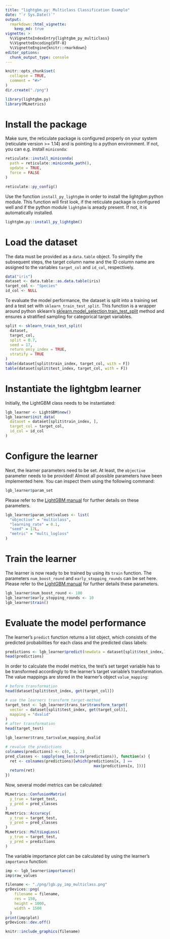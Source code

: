 ```yaml
---
title: "lightgbm.py: Multiclass Classification Example"
date: "`r Sys.Date()`"
output:
  rmarkdown::html_vignette:
    keep_md: true
vignette: >
  %\VignetteIndexEntry{lightgbm_py_multiclass}
  %\VignetteEncoding{UTF-8}
  %\VignetteEngine{knitr::rmarkdown}
editor_options: 
  chunk_output_type: console
---
```


```r
knitr::opts_chunk$set(
  collapse = TRUE,
  comment = "#>"
)
dir.create("./png")
```

```r
library(lightgbm.py)
library(MLmetrics)
```

# Install the package

Make sure, the reticulate package is configured properly on your system (reticulate version >= 1.14) and is pointing to a python environment. If not, you can e.g. install `miniconda`:

```r
reticulate::install_miniconda(
  path = reticulate::miniconda_path(),
  update = TRUE,
  force = FALSE
)
```
```r
reticulate::py_config()
```

Use the function `install_py_lightgbm` in order to install the lightgbm python module. This function will first look, if the reticulate package is configured well and if the python module `lightgbm` is aready present. If not, it is automatically installed. 

```r
lightgbm.py::install_py_lightgbm()
```

# Load the dataset

The data must be provided as a `data.table` object. To simplify the subsequent steps, the target column name and the ID column name are assigned to the variables `target_col` and `id_col`, respectively. 

```r
data("iris")
dataset <- data.table::as.data.table(iris)
target_col <- "Species"
id_col <- NULL
```

To evaluate the model performance, the dataset is split into a training set and a test set with `sklearn_train_test_split`. This function is a wrapper around python sklearn's [sklearn.model_selection.train_test_split](https://scikit-learn.org/stable/modules/generated/sklearn.model_selection.train_test_split.html) method and ensures a stratified sampling for categorical target variables. 

```r
split <- sklearn_train_test_split(
  dataset,
  target_col,
  split = 0.7,
  seed = 17,
  return_only_index = TRUE,
  stratify = TRUE
)
table(dataset[split$train_index, target_col, with = F])
table(dataset[split$test_index, target_col, with = F])
```

# Instantiate the lightgbm learner 

Initially, the LightGBM class needs to be instantiated: 

```r
lgb_learner <- LightGBM$new()
lgb_learner$init_data(
  dataset = dataset[split$train_index, ],
  target_col = target_col,
  id_col = id_col
)
```

# Configure the learner 

Next, the learner parameters need to be set. At least, the `objective` parameter needs to be provided! Almost all possible parameters have been implemented here. You can inspect them using the following command: 

```r
lgb_learner$param_set
```

Please refer to the [LightGBM manual](https://lightgbm.readthedocs.io) for further details on these parameters.  

```r
lgb_learner$param_set$values <- list(
  "objective" = "multiclass",
  "learning_rate" = 0.1,
  "seed" = 17L,
  "metric" = "multi_logloss"
)
```

# Train the learner 

The learner is now ready to be trained by using its `train` function. The parameters `num_boost_round` and `early_stopping_rounds` can be set here. Please refer to the [LightGBM manual](https://lightgbm.readthedocs.io) for further details these parameters. 

```r
lgb_learner$num_boost_round <- 100
lgb_learner$early_stopping_rounds <- 10
lgb_learner$train()
```

# Evaluate the model performance 

The learner's `predict` function returns a list object, which consists of the predicted probabilities for each class and the predicted class labels: 

```r
predictions <- lgb_learner$predict(newdata = dataset[split$test_index,])
head(predictions)
```

In order to calculate the model metrics, the test's set target variable has to be transformed accordingly to the learner's target variable's transformation. The value mappings are stored in the learner's object `value_mapping`:

```r
# before transformation
head(dataset[split$test_index, get(target_col)])

# use the learners transform_target-method
target_test <- lgb_learner$trans_tar$transform_target(
  vector = dataset[split$test_index, get(target_col)],
  mapping = "dvalid"
)
# after transformation
head(target_test)

lgb_learner$trans_tar$value_mapping_dvalid
```

```r
# revalue the predictions
colnames(predictions) <- c(0, 1, 2)
pred_classes <- sapply(seq_len(nrow(predictions)), function(x) {
  ret <- colnames(predictions)[which(predictions[x, ] ==
                                       max(predictions[x, ]))]
  return(ret)
})
```

Now, several model metrics can be calculated:

```r
MLmetrics::ConfusionMatrix(
  y_true = target_test,
  y_pred = pred_classes
)
MLmetrics::Accuracy(
  y_true = target_test,
  y_pred = pred_classes
)
MLmetrics::MultiLogLoss(
  y_true = target_test,
  y_pred = predictions
)
```

The variable importance plot can be calculated by using the learner's `importance` function: 

```r
imp <- lgb_learner$importance()
imp$raw_values
```

```r
filename <- "./png/lgb.py_imp_multiclass.png"
grDevices::png(
    filename = filename,
    res = 150,
    height = 1000,
    width = 1500
  )
print(imp$plot)
grDevices::dev.off()
```
```r
knitr::include_graphics(filename)
```

